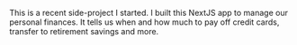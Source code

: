 
This is a recent side-project I started. I built this NextJS app to manage our personal finances. It tells us when and how much to pay off credit cards, transfer to retirement savings and more.

<ExpendasAnimation />
